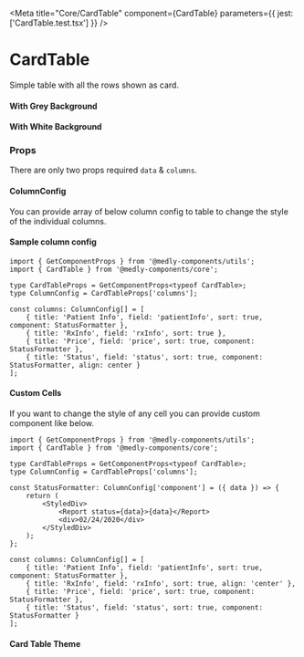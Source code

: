 
<Meta title="Core/CardTable" component={CardTable} parameters={{ jest: ['CardTable.test.tsx'] }} />

# CardTable

Simple table with all the rows shown as card.

#### With Grey Background

<Preview withToolbar>
    <Story name="WithGreyBackground" parameters={{ decorators: [withKnobs] }}>
        <WithGreyBackground />
    </Story>
</Preview>

#### With White Background

<Preview withToolbar>
    <Story name="WithWhiteBackground" parameters={{ decorators: [withKnobs] }}>
        <WithWhiteBackground />
    </Story>
</Preview>

### Props

There are only two props required `data` & `columns`.

<Props of={CardTable} />

#### ColumnConfig

You can provide array of below column config to table to change the style of the individual columns.

<Props of={ColumnConfigInterface} />

#### Sample column config

```tsx
import { GetComponentProps } from '@medly-components/utils';
import { CardTable } from '@medly-components/core';

type CardTableProps = GetComponentProps<typeof CardTable>;
type ColumnConfig = CardTableProps['columns'];

const columns: ColumnConfig[] = [
    { title: 'Patient Info', field: 'patientInfo', sort: true, component: StatusFormatter },
    { title: 'RxInfo', field: 'rxInfo', sort: true },
    { title: 'Price', field: 'price', sort: true, component: StatusFormatter },
    { title: 'Status', field: 'status', sort: true, component: StatusFormatter, align: center }
];
```

#### Custom Cells

If you want to change the style of any cell you can provide custom component like below.

```tsx
import { GetComponentProps } from '@medly-components/utils';
import { CardTable } from '@medly-components/core';

type CardTableProps = GetComponentProps<typeof CardTable>;
type ColumnConfig = CardTableProps['columns'];

const StatusFormatter: ColumnConfig['component'] = ({ data }) => {
    return (
        <StyledDiv>
            <Report status={data}>{data}</Report>
            <div>02/24/2020</div>
        </StyledDiv>
    );
};

const columns: ColumnConfig[] = [
    { title: 'Patient Info', field: 'patientInfo', sort: true, component: StatusFormatter },
    { title: 'RxInfo', field: 'rxInfo', sort: true, align: 'center' },
    { title: 'Price', field: 'price', sort: true, component: StatusFormatter },
    { title: 'Status', field: 'status', sort: true, component: StatusFormatter }
];
```

#### Card Table Theme

<Props of={Theme} />
